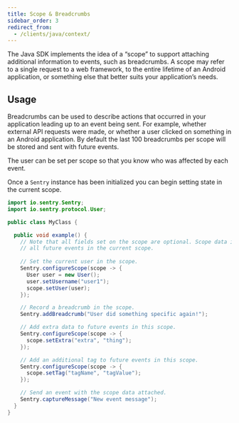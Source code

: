 ```yaml
---
title: Scope & Breadcrumbs
sidebar_order: 3
redirect_from:
  - /clients/java/context/
---
```


The Java SDK implements the idea of a “scope” to support attaching additional information to events, such as breadcrumbs. A scope may refer to a single request to a web framework, to the entire lifetime of an Android application, or something else that better suits your application’s needs.

## Usage

Breadcrumbs can be used to describe actions that occurred in your application leading up to an event being sent. For example, whether external API requests were made, or whether a user clicked on something in an Android application. By default the last 100 breadcrumbs per scope will be stored and sent with future events.

The user can be set per scope so that you know who was affected by each event.

Once a `Sentry` instance has been initialized you can begin setting state in the current scope.

```java
import io.sentry.Sentry;
import io.sentry.protocol.User;

public class MyClass {

  public void example() {
    // Note that all fields set on the scope are optional. Scope data is copied onto
    // all future events in the current scope.
    
    // Set the current user in the scope.
    Sentry.configureScope(scope -> {
      User user = new User();
      user.setUsername("user1");
      scope.setUser(user);
    });

    // Record a breadcrumb in the scope.
    Sentry.addBreadcrumb("User did something specific again!");

    // Add extra data to future events in this scope.
    Sentry.configureScope(scope -> {
      scope.setExtra("extra", "thing");
    });

    // Add an additional tag to future events in this scope.
    Sentry.configureScope(scope -> {
      scope.setTag("tagName", "tagValue");
    });

    // Send an event with the scope data attached.
    Sentry.captureMessage("New event message");
  }
}
```
